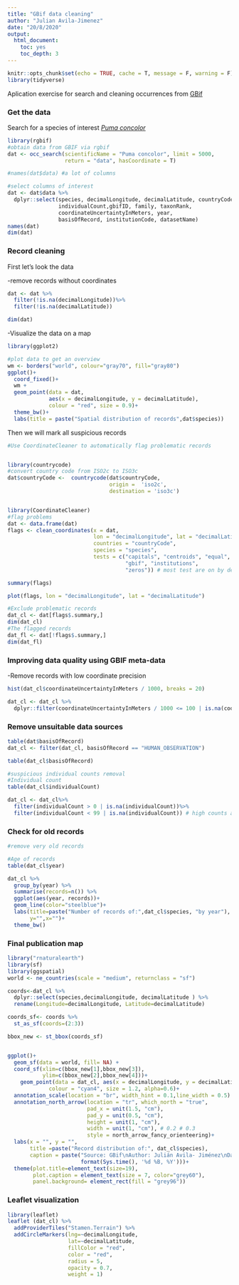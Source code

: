 ```yaml
---
title: "GBif data cleaning"
author: "Julian Avila-Jimenez"
date: "20/8/2020"
output:
  html_document:
    toc: yes
    toc_depth: 3
---
```


```r
knitr::opts_chunk$set(echo = TRUE, cache = T, message = F, warning = F)
library(tidyverse)
```


Aplication exercise for search and cleaning occurrences from [GBif](https://www.gbif.org/) 

### Get the data

Search for a species of interest [*Puma concolor*](https://es.wikipedia.org/wiki/Puma_concolor)

```r
library(rgbif)
#obtain data from GBIF via rgbif
dat <- occ_search(scientificName = "Puma concolor", limit = 5000,
                  return = "data", hasCoordinate = T)

#names(dat$data) #a lot of columns

#select columns of interest
dat <- dat$data %>%
  dplyr::select(species, decimalLongitude, decimalLatitude, countryCode,
                individualCount,gbifID, family, taxonRank,
                coordinateUncertaintyInMeters, year,
                basisOfRecord, institutionCode, datasetName)
names(dat)
dim(dat)
```

### Record cleaning

First let's look the data

-remove records without coordinates

```r
dat <- dat %>%
  filter(!is.na(decimalLongitude))%>%
  filter(!is.na(decimalLatitude))

dim(dat)
```

-Visualize the data on a map
```r
library(ggplot2)

#plot data to get an overview
wm <- borders("world", colour="gray70", fill="gray80")
ggplot()+ 
  coord_fixed()+ 
  wm +
  geom_point(data = dat, 
             aes(x = decimalLongitude, y = decimalLatitude),
             colour = "red", size = 0.9)+
  theme_bw()+ 
  labs(title = paste("Spatial distribution of records",dat$species))
```

Then we will mark all suspicious records

```r
#Use CoordinateCleaner to automatically flag problematic records


library(countrycode)
#convert country code from ISO2c to ISO3c
dat$countryCode <-  countrycode(dat$countryCode, 
                                origin =  'iso2c', 
                                destination = 'iso3c')


library(CoordinateCleaner)
#flag problems
dat <- data.frame(dat)
flags <- clean_coordinates(x = dat, 
                           lon = "decimalLongitude", lat = "decimalLatitude",
                           countries = "countryCode", 
                           species = "species",
                           tests = c("capitals", "centroids", "equal",
                                     "gbif", "institutions",
                                     "zeros")) # most test are on by default

summary(flags)

plot(flags, lon = "decimalLongitude", lat = "decimalLatitude")

#Exclude problematic records
dat_cl <- dat[flags$.summary,]
dim(dat_cl)
#The flagged records
dat_fl <- dat[!flags$.summary,]
dim(dat_fl)
```

### Improving data quality using GBIF meta-data
  
-Remove records with low coordinate precision
```r
hist(dat_cl$coordinateUncertaintyInMeters / 1000, breaks = 20)

dat_cl <- dat_cl %>% 
  dplyr::filter(coordinateUncertaintyInMeters / 1000 <= 100 | is.na(coordinateUncertaintyInMeters))
```

### Remove unsuitable data sources

```r

table(dat$basisOfRecord)
dat_cl <- filter(dat_cl, basisOfRecord == "HUMAN_OBSERVATION")

table(dat_cl$basisOfRecord)

#suspicious individual counts removal 
#Individual count
table(dat_cl$individualCount)

dat_cl <- dat_cl%>%
  filter(individualCount > 0 | is.na(individualCount))%>%
  filter(individualCount < 99 | is.na(individualCount)) # high counts are not a problem

```

### Check for old records

```r
#remove very old records

#Age of records
table(dat_cl$year)

dat_cl %>% 
  group_by(year) %>% 
  summarise(records=n()) %>% 
  ggplot(aes(year, records))+
  geom_line(color="steelblue")+
  labs(title=paste("Number of records of:",dat_cl$species, "by year"),
       y="",x="")+
  theme_bw()
```

### Final publication map

```r

library("rnaturalearth")
library(sf)
library(ggspatial)
world <- ne_countries(scale = "medium", returnclass = "sf")

coords<-dat_cl %>% 
  dplyr::select(species,decimalLongitude, decimalLatitude ) %>%
  rename(Longitude=decimalLongitude, Latitude=decimalLatitude)

coords_sf<- coords %>% 
  st_as_sf(coords=(2:3))

bbox_new <- st_bbox(coords_sf)


ggplot()+
  geom_sf(data = world, fill= NA) +
  coord_sf(xlim=c(bbox_new[1],bbox_new[3]), 
           ylim=c(bbox_new[2],bbox_new[4]))+
    geom_point(data = dat_cl, aes(x = decimalLongitude, y = decimalLatitude),
             colour = "cyan4", size = 1.2, alpha=0.6)+
  annotation_scale(location = "br", width_hint = 0.1,line_width = 0.5) +
  annotation_north_arrow(location = "tr", which_north = "true", 
                         pad_x = unit(1.5, "cm"), 
                         pad_y = unit(0.5, "cm"),
                         height = unit(1, "cm"),
                         width = unit(1, "cm"), # 0.2 # 0.3
                         style = north_arrow_fancy_orienteering)+
  labs(x = "", y = "",
       title =paste("Record distribution of:", dat_cl$species),
       caption = paste("Source: GBif\nAuthor: Julián Avila- Jiménez\nDate:",
                       format(Sys.time(), '%d %B, %Y')))+
  theme(plot.title=element_text(size=19),
        plot.caption = element_text(size = 7, color="grey60"),
        panel.background= element_rect(fill = "grey96"))

```

### Leaflet visualization

```r
library(leaflet)
leaflet (dat_cl) %>%
  addProviderTiles("Stamen.Terrain") %>% 
  addCircleMarkers(lng=~decimalLongitude, 
                   lat=~decimalLatitude,
                   fillColor = "red",
                   color = "red",
                   radius = 5,
                   opacity = 0.7,
                   weight = 1) 

```

